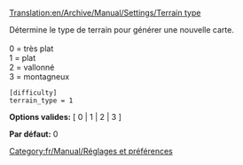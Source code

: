[[Translation:en/Archive/Manual/Settings/Terrain type]]


Détermine le type de terrain pour générer une nouvelle carte.<br><br>
0 = très plat<br>
1 = plat<br>
2 = vallonné<br>
3 = montagneux<br>

<pre>
[difficulty]
terrain_type = 1
</pre>

'''Options valides:''' [ 0 | 1 | 2 | 3 ]

'''Par défaut:''' 0


[[Category:fr/Manual/Réglages et préférences]]